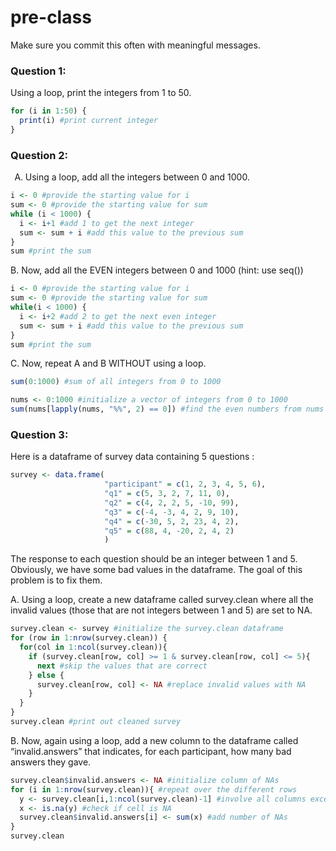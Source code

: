 # pre-class


Make sure you commit this often with meaningful messages. 




### Question 1:

Using a loop, print the integers from 1 to 50.
```r
for (i in 1:50) {
  print(i) #print current integer
}

```

### Question 2:

A.  Using a loop, add all the integers between 0 and 1000.
```r
i <- 0 #provide the starting value for i
sum <- 0 #provide the starting value for sum
while (i < 1000) {
  i <- i+1 #add 1 to get the next integer
  sum <- sum + i #add this value to the previous sum
}
sum #print the sum
```

B. Now, add all the EVEN integers between 0 and 1000 (hint: use seq())
```r
i <- 0 #provide the starting value for i
sum <- 0 #provide the starting value for sum
while(i < 1000) {
  i <- i+2 #add 2 to get the next even integer
  sum <- sum + i #add this value to the previous sum
}
sum #print the sum
```


C. Now, repeat A and B WITHOUT using a loop.
```r
sum(0:1000) #sum of all integers from 0 to 1000

nums <- 0:1000 #initialize a vector of integers from 0 to 1000
sum(nums[lapply(nums, "%%", 2) == 0]) #find the even numbers from nums and sum all of them up
```

### Question 3:

Here is a dataframe of survey data containing 5 questions :

```r
survey <- data.frame(
                     "participant" = c(1, 2, 3, 4, 5, 6),
                     "q1" = c(5, 3, 2, 7, 11, 0),
                     "q2" = c(4, 2, 2, 5, -10, 99),
                     "q3" = c(-4, -3, 4, 2, 9, 10),
                     "q4" = c(-30, 5, 2, 23, 4, 2),
                     "q5" = c(88, 4, -20, 2, 4, 2)
                     )
```
The response to each question should be an integer between 1 and 5. Obviously, we have some bad values in the dataframe. The goal of this problem is to fix them.

A. Using a loop, create a new dataframe called survey.clean where all the invalid values (those that are not integers between 1 and 5) are set to NA.

```r
survey.clean <- survey #initialize the survey.clean dataframe
for (row in 1:nrow(survey.clean)) {
  for(col in 1:ncol(survey.clean)){
    if (survey.clean[row, col] >= 1 & survey.clean[row, col] <= 5){
      next #skip the values that are correct
    } else {
      survey.clean[row, col] <- NA #replace invalid values with NA
    }
  }
}
survey.clean #print out cleaned survey
```

B. Now, again using a loop, add a new column to the dataframe called “invalid.answers” that indicates, for each participant, how many bad answers they gave.
```r
survey.clean$invalid.answers <- NA #initialize column of NAs
for (i in 1:nrow(survey.clean)){ #repeat over the different rows
  y <- survey.clean[i,1:ncol(survey.clean)-1] #involve all columns except for final one that has the NAs
  x <- is.na(y) #check if cell is NA
  survey.clean$invalid.answers[i] <- sum(x) #add number of NAs
}
survey.clean
```